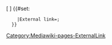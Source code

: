 <includeonly>[{{{1}}} {{{2|}}}]<!--
-->{{#set:
     |External link={{{1}}};{{{2|}}}
   }}</includeonly><noinclude>[[Category:Mediawiki-pages-ExternalLink]]</noinclude>
